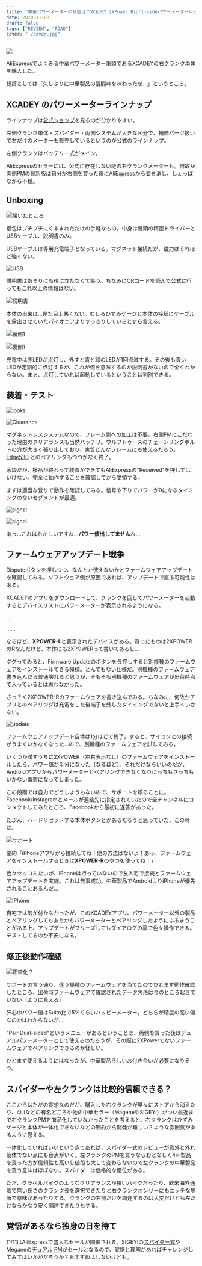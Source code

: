 ```yaml
---
title: "中華パワーメーターの精度は？XCADEY 2XPower Right-sideパワーメーターレビュー"
date: 2020-11-03
draft: false
tags: ["REVIEW", "ROAD"]
cover: "./cover.jpg"
---
```


![ ](./cover.jpg)

AliExpressでよくみる中華パワーメーター筆頭であるXCADEYの右クランク単体を購入した。

総評としては「久しぶりに中華製品の醍醐味を味わったぜ…」というところ。

## XCADEY のパワーメーターラインナップ

ラインナップは[公式ショップ](https://xcadey.com/shop/)を見るのが分かりやすい。

左側クランク単体・スパイダー・両側システムが大きな区分で、補修パーツ扱いで右だけのメーターも販売しているというのが公式のラインナップ。

左側クランクはバッテリー式がメイン。

<LinkCard url="https://s.click.aliexpress.com/e/_AprDnl" />

<LinkCard url="https://s.click.aliexpress.com/e/_A4DPRH" />

AliExpressのセラーには、公式に存在しない謎の右クランクメーターも。何故か両側PMの最新版は自分が右側を買った後にAliExpressから姿を消し、しょっぱなから不穏。

## Unboxing

![届いたところ](./packing.jpg)

梱包はプチプチにくるまれただけの手軽なもの。中身は冒頭の精密ドライバーとUSBケーブル、説明書のみ。

USBケーブルは専用充電端子となっている。マグネット接続だが、磁力はそれほど強くない。

![USB](./charge.jpg)

説明書はあまりにも役に立たなくて笑う。ちなみにQRコードを読んで公式に行ってもこれ以上の情報はない。

![説明書](./howto.jpg)

本体の出来は…見た目上悪くない。むしろひずみゲージと本体の接続にケーブルを露出させていたパイオニアよりすっきりしているとすら言える。

![裏側1](./behind.jpg)

![裏側1](./behind2.jpg)

充電中は赤LEDが点灯し、外すと青と緑のLEDが1回点滅する。その後も青いLEDが定期的に点灯するが、これが何を意味するのか説明書がないので全くわからない。まぁ、点灯していれば起動しているということは判別できる。

## 装着・テスト

![looks](./looks.jpg)

![Clearance](./clearance.jpg)

マグネットレスシステムなので、フレーム側への加工は不要。右側PMにこだわった理由のクリアランスも当然バッチリ。ウルフトゥースのチェーンリングボルトの方が大きく張り出しており、実質どんなフレームにも使えるだろう。[Edge530](https://amzn.to/362FR4i) とのペアリングもつつがなく終了。

余談だが、検品が終わって装着ができてもAliExpressの"Received"を押してはいけない。完全に動作することを確認してから受領する。

まずは適当な登りで動作を確認してみる。信号や下りでパワーが0になるタイミングのないセグメントが最適。

![signal](./signal_lost_1.png)

![signal](./signal_lost_2.png)

あっ…これはおかしいですね…**パワー値出してません**ね…

## ファームウェアアップデート戦争

Disputeボタンを押しつつ、なんとか使えないかとファームウェアアップデートを確認してみる。ソフトウェア側が原因であれば、アップデートで直る可能性はある。

XCADEYのアプリをダウンロードして、クランクを回してパワーメーターを起動するとデバイスリストにパワーメーターが表示されるようになる。

…

……

なるほど、**XPOWER-L**と表示されたデバイスがある。買ったものは2XPOWERのRなんだけど、本体にも2XPOWERって書いてあるし…

ググってみると、Firmware Updateのボタンを長押しすると別機種のファームウェアをインストールできる模様。とんでもない仕様だ。別機種のファームウェア書き込んだら普通壊れると思うが、そもそも別機種のファームウェアが出荷時点で入っているとは思わなかった。

さっそく2XPOWER-Rのファームウェアを書き込んでみる。ちなみに、何故かアプリとのペアリングは充電をした後端子を外したタイミングでないと上手くいかない。

![update](./update_firm.png)

ファームウェアアップデート自体は1分ほどで終了。すると、サイコンとの接続がうまくいかなくなった…ので、別機種のファームウェアを試してみる。

いくつか試すうちに2XPOWER（左右表示なし）のファームウェアをインストールしたら、パワー値が半分になった（なるほど）。それだけならいいのだが、Androidアプリからパワーメーターとペアリングできなくなりにっちもさっちもいかない事態になってしまった。

この段階では自力でどうしようもないので、サポートを頼ることに。Facebook/Instagramとメールが連絡先に指定されていたので全チャンネルにコンタクトしてみたところ、Facebookから最初に返答があった。

たぶん、ハードリセットする本体ボタンとかあるだろうと思っていた、この時は。

![サポート](./xcadey_troubleshoot.png)

要約「iPhoneアプリから接続してね！他の方法はないよ！あっ、ファームウェアをインストールするときは**XPOWER-R**のやつを使ってね！」

色々ツッコミたいが、iPhoneは持っていないので友人宅で接続とファームウェアアップデートを実施。これは無事成功。中華製品でAndroidよりiPhoneが優先されることあるんだ…

![iPhone](./fix_update.jpg)

自宅では気が付かなかったが、このXCADEYアプリ、パワーメーター以外の製品とペアリングしてもあたかもパワーメーターとペアリングしたようにふるまうことがある上、アップデートがフリーズしてもダイアログの裏で色々操作できる。テストしてるのか不安になる。

## 修正後動作確認

![正常化？](./success.png)

サポートの言う通り、違う機種のファームウェアを当てたのでひとまず動作確認したところ、出荷時ファームウェアで確認されたデータ欠落は今のところ起きていない（ように見える）

肝心のパワー値はSuito比で5%くらいハッピーメーター。どちらが精度の高い値なのかはわからないが…

"Pair Dual-sided"というメニューがあるということは、両側を買った後はデュアルパワーメーターとして使えるのだろうが、その際に2XPowerでないファームウェアでペアリングできるのか怪しい。

ひとまず使えるようにはなったが、中華製品らしいお付き合いが必要になりそう。

## スパイダーや左クランクは比較的信頼できる？

ここからはただの妄想なのだが、購入した右クランクが早々にストアから消えたり、4iiiiなどの有名どころや他の中華セラー（MageneやSIGEYI）がつい最近まで右クランクPMを商品化していなかったことを考えると、右クランクはひずみゲージと本体が一体化できないなどの制約から開発が難しい？ような雰囲気があるように思える。

一体化していればいいという点であれば、スパイダー式のレビューが意外と外れ個体でない点にも合点がいく。左クランクのPMを買うならおとなしく4iiii製品を買った方が信頼性も高いし値段も大して変わらないので左クランクの中華製品を買う意味はほぼない。スパイダーは価格的な優位がある。

ただ、グラベルバイクのようなクリアランスが狭いバイクだったり、欧米海外通販で無い長さのクランク長を選択できたりと右クランクオンリーにもニッチな場所で意味があったりする。クランクの右側だけを調達するのは大変だけども左だけならかなり安く調達できたりもする。

## 覚悟があるなら独身の日を待て

11/11はAliExpressで盛大なセールが開催される。SIGEYIの[スパイダー式](https://s.click.aliexpress.com/e/_A8c2uT)やMeganeの[デュアル PM](https://s.click.aliexpress.com/e/_AlRWLp)がセールとなるので、覚悟と理解があればチャレンジしてみてはいかがだろうか？おすすめはしないけども。

<LinkCard url="https://s.click.aliexpress.com/e/_A8c2uT" />

<LinkCard url="https://s.click.aliexpress.com/e/_9JzEFV" />
